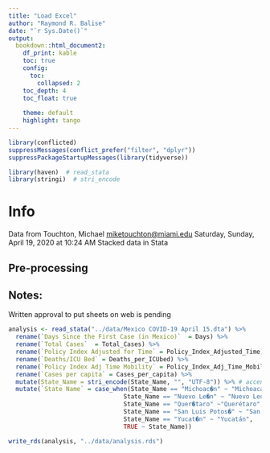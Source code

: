 ```yaml
---
title: "Load Excel"
author: "Raymond R. Balise"
date: "`r Sys.Date()`"
output: 
  bookdown::html_document2:
    df_print: kable
    toc: true
    config:
      toc:
        collapsed: 2
    toc_depth: 4
    toc_float: true
    
    theme: default
    highlight: tango
---
```


```r
library(conflicted)
suppressMessages(conflict_prefer("filter", "dplyr"))
suppressPackageStartupMessages(library(tidyverse))

library(haven)  # read_stata
library(stringi)  # stri_encode
```

# Info
Data from Touchton, Michael <miketouchton@miami.edu> Saturday, Sunday, April 19, 2020 at 10:24 AM  Stacked data in Stata

## Pre-processing

## Notes:
Written approval to put sheets on web is pending

```r
analysis <- read_stata("../data/Mexico COVID-19 April 15.dta") %>% 
  rename(`Days Since the First Case (in Mexico)`  = Days) %>% 
  rename(`Total Cases`  = Total_Cases) %>% 
  rename(`Policy Index Adjusted for Time` = Policy_Index_Adjusted_Time) %>% 
  rename(`Deaths/ICU Bed` = Deaths_per_ICUbed) %>% 
  rename(`Policy Index Adj Time Mobility` = Policy_Index_Adj_Time_Mobility) %>% 
  rename(`Cases per capita` = Cases_per_capita) %>% 
  mutate(State_Name = stri_encode(State_Name, "", "UTF-8")) %>% # accents
  mutate(`State Name` = case_when(State_Name == "Michoac�n" ~ "Michoacán",
                                State_Name == "Nuevo Le�n" ~ "Nuevo León",
                                State_Name == "Quer�taro" ~"Querétaro",
                                State_Name == "San Luis Potos�" ~ "San Luis Potosí",
                                State_Name == "Yucat�n" ~ "Yucatán",
                                TRUE ~ State_Name))

write_rds(analysis, "../data/analysis.rds")

```


